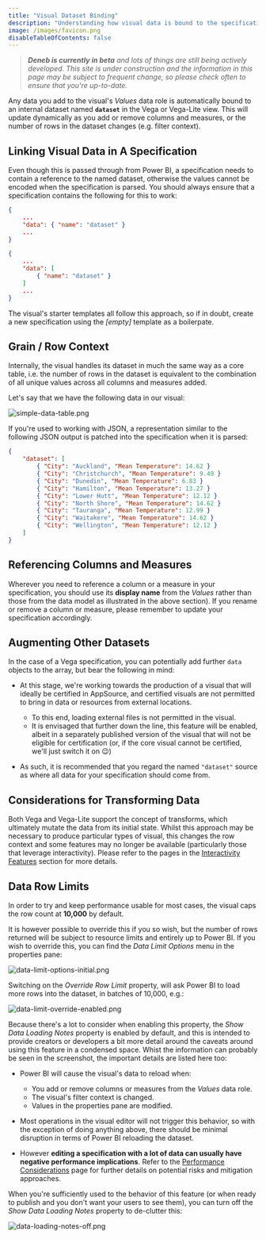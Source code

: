 ```yaml
---
title: "Visual Dataset Binding"
description: "Understanding how visual data is bound to the specification."
image: /images/favicon.png
disableTableOfContents: false
---
```



> _**Deneb is currently in beta** and lots of things are still being actively developed. This site is under construction and the information in this page may be subject to frequent change, so please check often to ensure that you're up-to-date._

Any data you add to the visual's _Values_ data role is automatically bound to an internal dataset named **`dataset`** in the Vega or Vega-Lite view. This will update dynamically as you add or remove columns and measures, or the number of rows in the dataset changes (e.g. filter context).

## Linking Visual Data in A Specification

Even though this is passed through from Power BI, a specification needs to contain a reference to the named dataset, otherwise the values cannot be encoded when the specification is parsed. You should always ensure that a specification contains the following for this to work:

```json title=Vega-Lite
{
    ...
    "data": { "name": "dataset" }
    ...
}
```

```json title=Vega
{
    ...
    "data": [
        { "name": "dataset" }
    ]
    ...
}
```

The visual's starter templates all follow this approach, so if in doubt, create a new specification using the _[empty]_ template as a boilerpate.

## Grain / Row Context

Internally, the visual handles its dataset in much the same way as a core <OutboundLink href="https://docs.microsoft.com/en-us/power-bi/visuals/power-bi-visualization-tables?WT.mc_id=DP-MVP-5003712" target="_blank">table</OutboundLink>, i.e. the number of rows in the dataset is equivalent to the combination of all unique values across all columns and measures added.

Let's say that we have the following data in our visual:

![simple-data-table.png](/images/getting-started/simple-data-table.png "A simple category column (City) and measure (Mean Temperature).")

If you're used to working with JSON, a representation similar to the following JSON output is patched into the specification when it is parsed:

```json
{
    "dataset": [
        { "City": "Auckland", "Mean Temperature": 14.62 }
        { "City": "Christchurch", "Mean Temperature": 9.49 }
        { "City": "Dunedin", "Mean Temperature": 6.83 }
        { "City": "Hamilton", "Mean Temperature": 13.27 }
        { "City": "Lower Hutt", "Mean Temperature": 12.12 }
        { "City": "North Shore", "Mean Temperature": 14.62 }
        { "City": "Tauranga", "Mean Temperature": 12.99 }
        { "City": "Waitakere", "Mean Temperature": 14.62 }
        { "City": "Wellington", "Mean Temperature": 12.12 }
    ]
}
```

## Referencing Columns and Measures

Wherever you need to reference a column or a measure in your specification, you should use its **display name** from the _Values_ rather than those from the data model as illustrated in the above section). If you rename or remove a column or measure, please remember to update your specification accordingly.

## Augmenting Other Datasets

In the case of a Vega specification, you can potentially add further `data` objects to the array, but bear the following in mind:

-   At this stage, we're working towards the production of a visual that will ideally be certified in AppSource, and certified visuals are not permitted to bring in data or resources from external locations.

    -   To this end, loading external files is not permitted in the visual.
    -   It is envisaged that further down the line, this feature will be enabled, albeit in a separately published version of the visual that will not be eligible for certification (or, if the core visual cannot be certified, we'll just switch it on 😉)

-   As such, it is recommended that you regard the named `"dataset"` source as where all data for your specification should come from.

## Considerations for Transforming Data

Both <OutboundLink href="https://vega.github.io/vega/docs/transforms/" target="_blank">Vega</OutboundLink> and <OutboundLink href="https://vega.github.io/vega-lite/docs/transform.html" target="_blank">Vega-Lite</OutboundLink> support the concept of transforms, which ultimately mutate the data from its initial state. Whilst this approach may be necessary to produce particular types of visual, this changes the row context and some features may no longer be available (particularly those that leverage interactivity). Please refer to the pages in the [Interactivity Features](/interactivity-features-overview) section for more details.

## Data Row Limits

In order to try and keep performance usable for most cases, the visual caps the row count at **10,000** by default.

It is however possible to override this if you so wish, but the number of rows returned will be subject to resource limits and entirely up to Power BI. If you wish to override this, you can find the _Data Limit Options_ menu in the properties pane:

![data-limit-options-initial.png](/images/dataset/data-limit-options-initial.png "The Data Limit Options property menu.")

Switching on the _Override Row Limit_ property, will ask Power BI to load more rows into the dataset, in batches of 10,000, e.g.:

![data-limit-override-enabled.png](/images/dataset/data-limit-override-enabled.png "Enabling the 'Override Row Limit' property will cause the visual to request more data from Power BI.")

Because there's a lot to consider when enabling this property, the _Show Data Loading Notes_ property is enabled by default, and this is intended to provide creators or developers a bit more detail around the caveats around using this feature in a condensed space. Whist the information can probably be seen in the screenshot, the important details are listed here too:

-   Power BI will cause the visual's data to reload when:

    -   You add or remove columns or measures from the _Values_ data role.
    -   The visual's filter context is changed.
    -   Values in the properties pane are modified.

-   Most operations in the visual editor will not trigger this behavior, so with the exception of doing anything above, there should be minimal disruption in terms of Power BI reloading the dataset.

-   However **editing a specification with a lot of data can usually have negative performance implications**. Refer to the [Performance Considerations](/performance-considerations) page for further details on potential risks and mitigation approaches.

When you're sufficiently used to the behavior of this feature (or when ready to publish and you don't want your users to see them), you can turn off the _Show Data Loading Notes_ property to de-clutter this:

![data-loading-notes-off.png](/images/dataset/data-loading-notes-off.png "Disabling the 'Show Data Loading Notes' property results in the screen being a little more end-user centric.")
